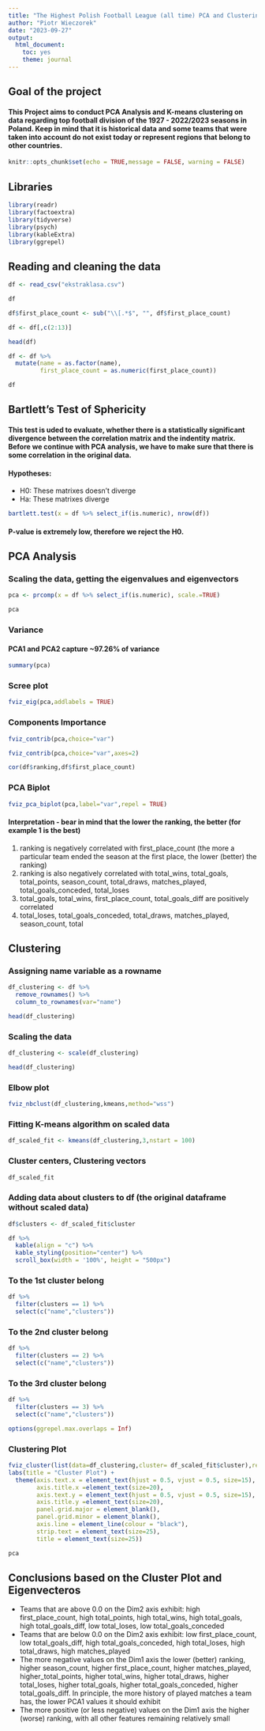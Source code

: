 ---
title: "The Highest Polish Football League (all time) PCA and Clustering"
author: "Piotr Wieczorek"
date: "2023-09-27"
output: 
  html_document: 
    toc: yes
    theme: journal
---

## Goal of the project

#### This Project aims to conduct PCA Analysis and K-means clustering on data regarding top football division of the 1927 - 2022/2023 seasons in Poland. Keep in mind that it is historical data and some teams that were taken into account do not exist today or represent regions that belong to other countries. 


```{r setup, include=FALSE}
knitr::opts_chunk$set(echo = TRUE,message = FALSE, warning = FALSE)
```


## Libraries

```{r}
library(readr)
library(factoextra)
library(tidyverse)
library(psych)
library(kableExtra)
library(ggrepel)
```

## Reading and cleaning the data

```{r}
df <- read_csv("ekstraklasa.csv")
```

```{r}
df
```

```{r}
df$first_place_count <- sub("\\[.*$", "", df$first_place_count)
```


```{r}
df <- df[,c(2:13)]
```

```{r}
head(df)
```
```{r}
df <- df %>%
  mutate(name = as.factor(name),
         first_place_count = as.numeric(first_place_count))
```

```{r}
df
```

## Bartlett's Test of Sphericity

#### This test is uded to evaluate, whether there is a statistically significant divergence between the correlation matrix and the indentity matrix. Before we continue with PCA analysis, we have to make sure that there is some correlation in the original data.

#### Hypotheses:
* H0: These matrixes doesn't diverge
* Ha: These matrixes diverge

```{r}
bartlett.test(x = df %>% select_if(is.numeric), nrow(df))
```
#### P-value is extremely low, therefore we reject the H0.

## PCA Analysis

### Scaling the data, getting the eigenvalues and eigenvectors
```{r}
pca <- prcomp(x = df %>% select_if(is.numeric), scale.=TRUE)
```

```{r}
pca
```

### Variance

#### PCA1 and PCA2 capture ~97.26% of variance
```{r}
summary(pca)
```
### Scree plot

```{r}
fviz_eig(pca,addlabels = TRUE)
```

### Components Importance

```{r}
fviz_contrib(pca,choice="var")
```

```{r}
fviz_contrib(pca,choice="var",axes=2)
```

```{r}
cor(df$ranking,df$first_place_count)
```



### PCA Biplot
```{r}
fviz_pca_biplot(pca,label="var",repel = TRUE)
```

#### Interpretation - bear in mind that the lower the ranking, the better (for example 1 is the best)
1. ranking is negatively correlated with first_place_count (the more a particular team ended the season at the first place, the lower (better) the ranking)
2. ranking is also negatively correlated with total_wins, total_goals, total_points, season_count, total_draws, matches_played, total_goals_conceded, total_loses
2. total_goals, total_wins, first_place_count, total_goals_diff are positively correlated
3. total_loses, total_goals_conceded, total_draws, matches_played, season_count, total


## Clustering

### Assigning name variable as a rowname
```{r}
df_clustering <- df %>%
  remove_rownames() %>%
  column_to_rownames(var="name")
```


```{r}
head(df_clustering)
```
### Scaling the data

```{r}
df_clustering <- scale(df_clustering)
```

```{r}
head(df_clustering)
```
### Elbow plot

```{r}
fviz_nbclust(df_clustering,kmeans,method="wss")
```

### Fitting K-means algorithm on scaled data

```{r}
df_scaled_fit <- kmeans(df_clustering,3,nstart = 100)
```


### Cluster centers, Clustering vectors
```{r}
df_scaled_fit
```
### Adding data about clusters to df (the original dataframe without scaled data)
```{r}
df$clusters <- df_scaled_fit$cluster
```

```{r}
df %>%
  kable(align = "c") %>%
  kable_styling(position="center") %>%
  scroll_box(width = '100%', height = "500px")
```
### To the 1st cluster belong

```{r}
df %>%
  filter(clusters == 1) %>%
  select(c("name","clusters"))
```
### To the 2nd cluster belong

```{r}
df %>%
  filter(clusters == 2) %>%
  select(c("name","clusters"))
```

### To the 3rd cluster belong

```{r}
df %>%
  filter(clusters == 3) %>%
  select(c("name","clusters"))
```


```{r}
options(ggrepel.max.overlaps = Inf)
```

### Clustering Plot

```{r,fig.width=14,fig.height=10}
fviz_cluster(list(data=df_clustering,cluster= df_scaled_fit$cluster),repel = TRUE,ggtheme = theme_bw(),geom = c("text","point"))+
labs(title = "Cluster Plot") +
  theme(axis.text.x = element_text(hjust = 0.5, vjust = 0.5, size=15),
        axis.title.x =element_text(size=20),
        axis.text.y = element_text(hjust = 0.5, vjust = 0.5, size=15),
        axis.title.y =element_text(size=20),
        panel.grid.major = element_blank(),
        panel.grid.minor = element_blank(), 
        axis.line = element_line(colour = "black"),
        strip.text = element_text(size=25),
        title = element_text(size=25))
```
```{r}
pca
```

## Conclusions based on the Cluster Plot and Eigenvecteros

* Teams that are above 0.0 on the Dim2 axis exhibit: high first_place_count, high total_points, high total_wins, high total_goals, high total_goals_diff, low total_loses, low total_goals_conceded
* Teams that are below 0.0 on the Dim2 axis exhibit: low first_place_count, low total_goals_diff, high total_goals_conceded, high total_loses, high total_draws, high matches_played
* The more negative values on the Dim1 axis the lower (better) ranking, higher season_count, higher first_place_count, higher matches_played, higher_total_points, higher total_wins, higher total_draws, higher total_loses, higher total_goals, higher total_goals_conceded, higher total_goals_diff. In principle, the more history of played matches a team has, the lower PCA1 values it should exhibit
* The more positive (or less negative) values on the Dim1 axis the higher (worse) ranking, with all other features remaining relatively small





